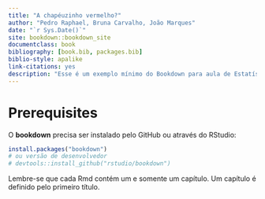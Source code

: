 ```yaml
--- 
title: "A chapéuzinho vermelho?"
author: "Pedro Raphael, Bruna Carvalho, João Marques"
date: "`r Sys.Date()`"
site: bookdown::bookdown_site
documentclass: book
bibliography: [book.bib, packages.bib]
biblio-style: apalike
link-citations: yes
description: "Esse é um exemplo mínimo do Bookdown para aula de Estatística"
---
```


# Prerequisites


O **bookdown** precisa ser instalado pelo GitHub ou através do RStudio:

```r
install.packages("bookdown")
# ou versão de desenvolvedor
# devtools::install_github("rstudio/bookdown")
```

Lembre-se que cada Rmd contém um e somente um capítulo. Um capítulo é definido pelo primeiro título.


